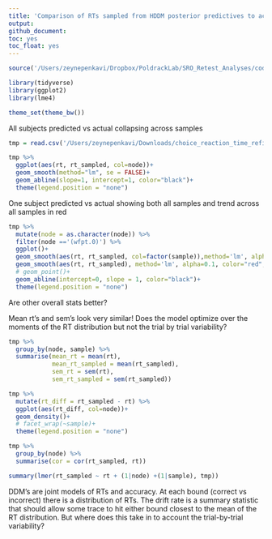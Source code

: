 ```yaml
---
title: 'Comparison of RTs sampled from HDDM posterior predictives to actual RTs'
output:
github_document:
toc: yes
toc_float: yes
---
```


```r
source('/Users/zeynepenkavi/Dropbox/PoldrackLab/SRO_Retest_Analyses/code/helper_functions/sem.R')

library(tidyverse)
library(ggplot2)
library(lme4)

theme_set(theme_bw())
```

All subjects predicted vs actual collapsing across samples

```r
tmp = read.csv('/Users/zeynepenkavi/Downloads/choice_reaction_time_refit_hierarchical_ppc_data_10.csv')

tmp %>%
  ggplot(aes(rt, rt_sampled, col=node))+
  geom_smooth(method="lm", se = FALSE)+
  geom_abline(slope=1, intercept=1, color="black")+
  theme(legend.position = "none")
```

One subject predicted vs actual showing both all samples and trend across all samples in red

```r
tmp %>%
  mutate(node = as.character(node)) %>%
  filter(node =='(wfpt.0)') %>%
  ggplot()+
  geom_smooth(aes(rt, rt_sampled, col=factor(sample)),method='lm', alpha=0.1)+
  geom_smooth(aes(rt, rt_sampled), method='lm', alpha=0.1, color="red", linetype= "dashed", size=2)+
  # geom_point()+
  geom_abline(intercept=0, slope = 1, color="black")+
  theme(legend.position = "none")
```

Are other overall stats better?

Mean rt's and sem's look very similar!
Does the model optimize over the moments of the RT distribution but not the trial by trial variability?


```r
tmp %>% 
  group_by(node, sample) %>%
  summarise(mean_rt = mean(rt),
            mean_rt_sampled = mean(rt_sampled), 
            sem_rt = sem(rt),
            sem_rt_sampled = sem(rt_sampled))
```

```r
tmp %>%
  mutate(rt_diff = rt_sampled - rt) %>%
  ggplot(aes(rt_diff, col=node))+
  geom_density()+
  # facet_wrap(~sample)+
  theme(legend.position = "none")
```

```r
tmp %>%
  group_by(node) %>%
  summarise(cor = cor(rt_sampled, rt))
```

```r
summary(lmer(rt_sampled ~ rt + (1|node) +(1|sample), tmp))
```

DDM's are joint models of RTs and accuracy.
At each bound (correct vs incorrect) there is a distribution of RTs.
The drift rate is a summary statistic that should allow some trace to hit either bound closest to the mean of the RT distribution.
But where does this take in to account the trial-by-trial variability?